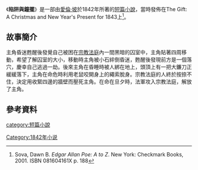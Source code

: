 {{infobox Book | 
| name            =陷阱與鐘擺
|  title_orig    = '''''The Pit and the Pendulum'''''
|image =[[Image:PitandthePendulum-Clarke.jpg|180px]]
|   image_caption = [[哈利·克拉克|哈利·克拉克]]於1919年的插畫
| author        = [[愛倫·坡|愛倫·坡]]
| country         = {{USA}}
| language        = [[英文|英文]]
| series          = 
|  genre         = [[短篇小說|短篇小說]]
|   release_date  = 1842年
}}
《'''陷阱與鐘擺'''》是一部由[[愛倫·坡|愛倫·坡]]於1842年所著的[[短篇小說|短篇小說]]，當時發佈在The Gift: A Christmas and New Year's Present for 1843上<ref>Sova, Dawn B. ''Edgar Allan Poe: A to Z''. New York: Checkmark Books, 2001. ISBN 081604161X p. 188</ref>。
==故事簡介==
主角昏迷甦醒後發覺自己被困在[[宗教法庭|宗教法庭]]內一間黑暗的囚室中，主角貼著四周移動，希望了解囚室的大小，移動時主角被小石絆倒昏迷，甦醒後發現前方是一個落穴，慶幸自己逃過一劫。後來主角在昏睡時被人綁在地上，頭頂上有一把大鐮刀正緩緩落下，主角在命危時利用老鼠咬開身上的繩索脫身。宗教法庭的人終於按捺不住，決定用收緊四邊的牆壁而壓死主角。在命在旦夕時，法軍攻入宗教法庭，解放了主角。
==參考資料==
{{reflist}}

{{wikisource|The Pit and the Pendulum|陷阱與鐘擺|en}}

{{小說小作品}}
[[category:短篇小說|category:短篇小說]]
[[Category:1842年小说|Category:1842年小说]]